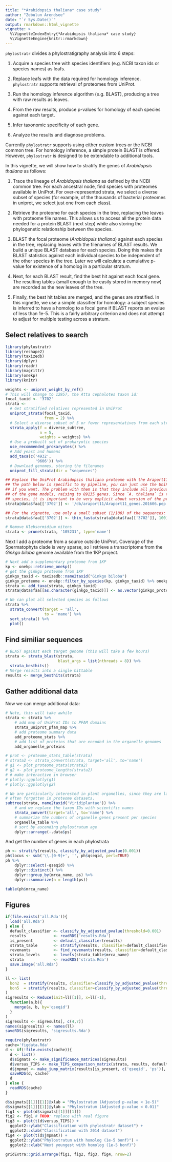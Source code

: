 ```yaml
---
title: "*Arabidopsis thaliana* case study"
author: "Zebulun Arendsee"
date: "`r Sys.Date()`"
output: rmarkdown::html_vignette
vignette: >
  %\VignetteIndexEntry{*Arabidopsis thaliana* case study}
  %\VignetteEngine{knitr::rmarkdown}
---
```


`phylostratr` divides a phylostratigraphy analysis into 6 steps:

 1. Acquire a species tree with species identifiers (e.g. NCBI taxon ids or
    species names) as leafs.

 2. Replace leafs with the data required for homology inference. `phylostratr`
    supports retrieval of proteomes from UniProt.

 3. Run the homology inference algorithm (e.g. BLAST), producing a tree with
    raw results as leaves.

 4. From the raw results, produce p-values for homology of each species against
    each target.

 5. Infer taxonomic specificity of each gene.

 6. Analyze the results and diagnose problems.

Currently `phylostratr` supports using either custom trees or the NCBI common
tree. For homology inference, a simple protein BLAST is offered. However,
`phylostratr` is designed to be extendable to additional tools.

In this vignette, we will show how to stratify the genes of *Arabidopsis
thaliana* as follows:

 1. Trace the lineage of *Arabidopsis thaliana* as defined by the NCBI common
    tree. For each ancestral node, find species with proteomes available in
    UniProt. For over-represented strata, we select a diverse subset of species
    (for example, of the thousands of bacterial proteomes in uniprot, we select
    just one from each class). 

 2. Retrieve the proteome for each species in the tree, replacing the leaves
    with proteome file names. This allows us to access all the protein data
    needed for a protein BLAST (next step) while also storing the phylogenetic
    relationship between the species.

 3. BLAST the focal proteome (*Arabidopsis thaliana*) against each species in
    the tree, replacing leaves with the filenames of BLAST results.  We build a
    unique BLAST database for each species. Doing this makes the BLAST
    statistics against each individual species to be independent of the other
    species in the tree. Later we will calculate a cumulative p-value for
    existence of a homolog in a particular stratum.

 4. Next, for each BLAST result, find the best hit against each focal gene. The
    resulting tables (small enough to be easily stored in memory now) are
    recorded as the new leaves of the tree.

 5. Finally, the best hit tables are merged, and the genes are stratified. In
    this vignette, we use a simple classifier for homology: a subject species
    is inferred to have a homolog to a focal gene if BLAST reports an evalue of
    less than 1e-5. This is a fairly arbitrary criterion and does not attempt
    to adjust for multiple testing across a stratum.

## Select relatives to search

```r
library(phylostratr)
library(reshape2)
library(taxizedb)
library(dplyr)
library(readr)
library(magrittr)
library(onekp)
library(knitr)
```

```r

weights <- uniprot_weight_by_ref()
# This will change to 12957, the Atta cephalotes taxon id:
focal_taxid <- '3702'
strata <-
  # Get stratified relatives represented in UniProt
  uniprot_strata(focal_taxid, 
                 from = 2) %>%
  # Select a diverse subset of 5 or fewer representatives from each stratum.
  strata_apply(f = diverse_subtree, 
               n = 5, 
               weights = weights) %>%
  # Use a prebuilt set of prokaryotic species
  use_recommended_prokaryotes() %>%
  # Add yeast and humans
  add_taxa(c('4932', 
             '9606')) %>%
  # Download genomes, storing the filenames
  uniprot_fill_strata(dir = "sequences")

## Replace the UniProt Arabidopsis thaliana proteome with the Araport11 proteome.
## The path below is specific to my pipeline, you can just use the UniProt genes,
## if you want. The problem with them is that they include all previous variants
## of the gene models, raising to 89135 genes. Since `A. thaliana` is the focal
## species, it is important to be very explicit about version of the proteome.
strata@data$faa[['3702']] <- '/db/araport11/Araport11_genes.201606.pep.fasta'

## For the vignette, use only a small subset (1/100) of the sequences:
strata@data$faa[['3702']] <- thin_fasta(strata@data$faa[['3702']], 100)
```

```r
# Remove Klebsormidium nitens
strata <- prune(strata, '105231', type='name')
```

Next I add a proteome from a source outside UniProt. Coverage of the
Spermatophyta clade is very sparse, so I retrieve a transcriptome from the
*Ginkgo biloba* genome available from the 1KP project.

```r
# Next add a supplementary proteome from 1KP
kp <- onekp::retrieve_onekp()
# get the ginkgo proteome from 1KP
ginkgo_taxid <- taxizedb::name2taxid("Ginkgo biloba")
ginkgo_proteome <- onekp::filter_by_species(kp, ginkgo_taxid) %>% onekp::download_peptides(dir="custom-seqs")
strata <- add_taxa(strata, ginkgo_taxid)
strata@data$faa[[as.character(ginkgo_taxid)]] <- as.vector(ginkgo_proteome)
```

```r
# We can plot all selected species as follows
strata %>% 
  strata_convert(target = 'all', 
                 to = 'name') %>% 
  sort_strata() %>% 
  plot()
```

## Find similiar sequences

```r
# BLAST against each target genome (this will take a few hours)
strata <- strata_blast(strata, 
                       blast_args = list(nthreads = 8)) %>% 
  strata_besthits()
# Merge results into a single hittable
results <- merge_besthits(strata)
```

## Gather additional data

Now we can merge additional data:

```r
# Note, this will take awhile
strata <- strata %>%
    # add map of UniProt IDs to PFAM domains
    strata_uniprot_pfam_map %>%
    # add proteome summary data
    add_proteome_stats %>%
    # add list of proteins that are encoded in the organelle genomes 
    add_organelle_proteins
```

```r
# prot <- proteome_stats_table(strata)
# strata2 <- strata_convert(strata, target='all', to='name')
# g1 <- plot_proteome_stats(strata2)
# g2 <- plot_proteome_lengths(strata2)
# # make interactive in browser
# plotly::ggplotly(g1)
# plotly::ggplotly(g2)
```

```r
# We are particularly interested in plant organelles, since they are large and
# often forgotten in proteome datasets.
subtree(strata, name2taxid('Viridiplantae')) %>%
    # and we replace the taxon IDs with scientific names
    strata_convert(target='all', to='name') %>%
    # summarize the numbers of organelle genes present per species
    organelle_table %>%
    # sort by ascending phylostratum age
    dplyr::arrange(-.data$ps)
```

And get the number of genes in each phylostrata

```r
ph <- stratify(results, classify_by_adjusted_pvalue(0.001))
ph$locus <- sub('\\.[0-9]+', '', ph$qseqid, perl=TRUE)
ph %>%
    dplyr::select(-qseqid) %>%
    dplyr::distinct() %>%
    dplyr::group_by(mrca_name, ps) %>%
    dplyr::summarize(n = length(ps))
```

```r
table(ph$mrca_name)
```


## Figures

```r
if(file.exists('all.Rda')){
  load('all.Rda')
} else {
  default_classifier <- classify_by_adjusted_pvalue(threshold=0.001)
  results            <- readRDS('results.Rda')
  is_present         <- default_classifier(results)
  strata_table       <- stratify(results, classifier=default_classifier)
  revenants          <- find_revenants(results, classifier=default_classifier)
  strata_levels      <- levels(strata_table$mrca_name)
  strata             <- readRDS('strata.Rda')
  save.image('all.Rda')
}

ll <- list(
  bon2  = stratify(results, classifier=classify_by_adjusted_pvalue(threshold=1e-2)),
  bon5  = stratify(results, classifier=classify_by_adjusted_pvalue(threshold=1e-5))
)
sigresults <- Reduce(init=ll[[1]], x=ll[-1],
  function(a,b){
    merge(a, b, by='qseqid')
  }
)
sigresults <- sigresults[, c(4,7)]
names(sigresults) <- names(ll)
saveRDS(sigresults, 'sigresults.Rda')
```


```r
require(phylostratr)
cache='figdata.Rda'
d <- if(!file.exists(cache)){
  d <- list()
  d$sigmats <- make_significance_matrices(sigresults)
  d$versus_TIPS <- make_TIPS_comparison_matrix(strata, results, default_classifier)
  d$jmpmat <- make_jump_matrix(results[is_present, c('qseqid', 'ps')], labels=strata_levels)
  saveRDS(d, cache)
  d
} else {
  readRDS(cache)
}

d$sigmats[[1]][[1]]@xlab = "Phylostratum (Adjusted p-value < 1e-5)"
d$sigmats[[1]][[1]]@ylab = "Phylostratum (Adjusted p-value < 0.01)"
fig1 <- plot(d$sigmats[[1]][[1]])
fig2 <- fig1 # TODO: replace with real figure
fig3 <- plot(t(d$versus_TIPS)) +
  ggplot2::ylab("Classification with phylostratr dataset") +
  ggplot2::xlab("Classification with 2014 dataset")
fig4 <- plot(t(d$jmpmat)) +
  ggplot2::ylab("Phylostratum with homolog (1e-5 bonf)") +
  ggplot2::xlab("Next youngest with homolog (1e-5 bonf)")
```

```r
gridExtra::grid.arrange(fig1, fig2, fig3, fig4, nrow=2)
```